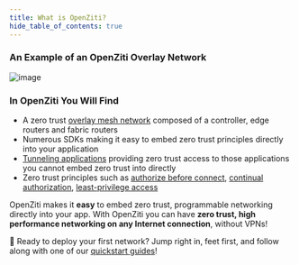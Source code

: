 ```yaml
---
title: What is OpenZiti?
hide_table_of_contents: true
---
```





<p>
    <WhatIsOpenZiti/>
</p>

<ReactPlayer width={500} playing={true} loop={false} controls url='/AppetizerDemo.mov' />

<AsciinemaWidget fit={false} src="/appetizer.cast" rows={30} loop={false} autoplay={1} preload={true} />

<h3>An Example of an OpenZiti Overlay Network</h3>
<span>

![image](../../../static/img/ziti-overview.svg)

</span>

<h3>In OpenZiti You Will Find</h3>

* A zero trust [overlay mesh network](/reference/glossary.md#network-overlay-overlay) composed of a controller, edge routers and fabric routers
* Numerous SDKs making it easy to embed zero trust principles directly into your application
* [Tunneling applications](../../reference/tunnelers/) providing zero trust access to those applications you cannot embed zero trust into directly
* Zero trust principles such as [authorize before connect](/docs/learn/core-concepts/security/authentication/auth),
[continual authorization](/docs/learn/core-concepts/security/authorization/auth),
[least-privilege access](/docs/learn/core-concepts/security/authorization/policies/overview)

OpenZiti makes it **easy** to embed zero trust, programmable networking directly into your app. With OpenZiti you can have **zero trust, high performance networking on any Internet connection**, without VPNs!

:running: Ready to deploy your first network? Jump right in, feet first, and follow along with one of our
[quickstart guides](/docs/category/network)!
